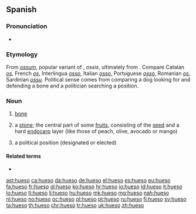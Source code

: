 ==Spanish==
{{wikipedia|lang=es}}
===Pronunciation===
* {{IPA|/ˈwe.so/|[ˈwe̞.so̞]|[ˈɡwe̞.so̞]|[ˈɣwe̞.so̞]|lang=es}}

===Etymology===
From {{etyl|la|es}} ''[[ossum]]'', popular variant of {{term|os|lang=la}}, ''ossis'', ultimately from {{etyl|ine-pro|es}} {{m|ine-pro|*h₃ost-||bone}}. Compare Catalan ''[[os]]'', French ''[[os]]'', Interlingua ''[[osso]]'', Italian ''[[osso]]'', Portuguese ''[[osso]]'', Romanian ''[[os]]'', Sardinian ''[[ossu]]''.
Political sense comes from comparing a dog looking for and defending a bone and a politician searching a position.

===Noun===
{{es-noun|m}}

# {{context|anatomy|lang=es}} [[bone]]
# {{context|botany|lang=es}} a [[stone]]; the central part of some [[fruit]]s, consisting of the [[seed]] and a hard [[endocarp]] layer (like those of peach, olive, avocado or mango)
# {{context|politics|Mexico|slang|lang=es}} a political position (designated or elected)

====Related terms====
* {{l|es|ososo}}

[[ast:hueso]]
[[ca:hueso]]
[[da:hueso]]
[[de:hueso]]
[[el:hueso]]
[[es:hueso]]
[[eu:hueso]]
[[fa:hueso]]
[[fr:hueso]]
[[gl:hueso]]
[[ko:hueso]]
[[hr:hueso]]
[[io:hueso]]
[[id:hueso]]
[[it:hueso]]
[[lo:hueso]]
[[lt:hueso]]
[[li:hueso]]
[[hu:hueso]]
[[mk:hueso]]
[[mg:hueso]]
[[nah:hueso]]
[[nl:hueso]]
[[no:hueso]]
[[oc:hueso]]
[[pl:hueso]]
[[pt:hueso]]
[[ru:hueso]]
[[fi:hueso]]
[[sv:hueso]]
[[ta:hueso]]
[[th:hueso]]
[[chr:hueso]]
[[tr:hueso]]
[[uk:hueso]]
[[zh:hueso]]